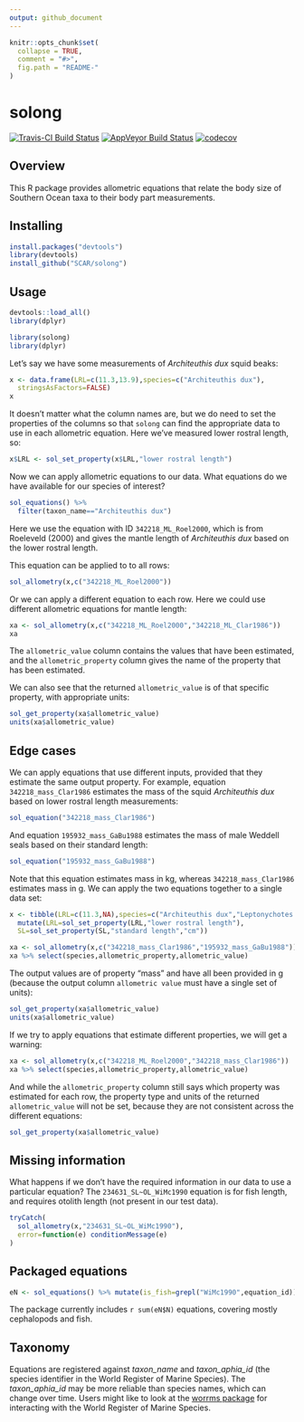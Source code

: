 ```yaml
---
output: github_document
---
```


<!-- README.md is generated from README.Rmd. Please edit that file -->

```r
knitr::opts_chunk$set(
  collapse = TRUE,
  comment = "#>",
  fig.path = "README-"
)
```

# solong

[![Travis-CI Build Status](https://travis-ci.org/SCAR/solong.svg?branch=master)](https://travis-ci.org/SCAR/solong)
[![AppVeyor Build Status](https://ci.appveyor.com/api/projects/status/github/SCAR/solong?branch=master&svg=true)](https://ci.appveyor.com/project/SCAR/solong)
[![codecov](https://codecov.io/gh/SCAR/solong/branch/master/graph/badge.svg)](https://codecov.io/gh/SCAR/solong)

Overview
--------

This R package provides allometric equations that relate the body size of Southern Ocean taxa to their body part measurements.


Installing
----------

```r
install.packages("devtools")
library(devtools)
install_github("SCAR/solong")
```

Usage
-----

```r
devtools::load_all()
library(dplyr)
```


```r
library(solong)
library(dplyr)
```


Let's say we have some measurements of *Architeuthis dux* squid beaks:

```r
x <- data.frame(LRL=c(11.3,13.9),species=c("Architeuthis dux"),
  stringsAsFactors=FALSE)
x
```

It doesn't matter what the column names are, but we do need to set the properties of the columns so that `solong` can find the appropriate data to use in each allometric equation. Here we've measured lower rostral length, so:

```r
x$LRL <- sol_set_property(x$LRL,"lower rostral length")
```

Now we can apply allometric equations to our data. What equations do we have available for our species of interest?

```r
sol_equations() %>%
  filter(taxon_name=="Architeuthis dux")
```

Here we use the equation with ID `342218_ML_Roel2000`, which is from Roeleveld (2000) and gives the mantle length of *Architeuthis dux* based on the lower rostral length.

This equation can be applied to to all rows:
```r
sol_allometry(x,c("342218_ML_Roel2000"))
```

Or we can apply a different equation to each row. Here we could use different allometric equations for mantle length:
```r
xa <- sol_allometry(x,c("342218_ML_Roel2000","342218_ML_Clar1986"))
xa
```

The `allometric_value` column contains the values that have been estimated, and the `allometric_property` column gives the name of the property that has been estimated.

We can also see that the returned `allometric_value` is of that specific property, with appropriate units:
```r
sol_get_property(xa$allometric_value)
units(xa$allometric_value)
```

## Edge cases

We can apply equations that use different inputs, provided that they estimate the same output property. For example, equation `342218_mass_Clar1986` estimates the mass of the squid *Architeuthis dux* based on lower rostral length measurements:

```r
sol_equation("342218_mass_Clar1986")
```

And equation `195932_mass_GaBu1988` estimates the mass of male Weddell seals based on their standard length:

```r
sol_equation("195932_mass_GaBu1988")
```
Note that this equation estimates mass in kg, whereas `342218_mass_Clar1986` estimates mass in g. We can apply the two equations together to a single data set:

```r
x <- tibble(LRL=c(11.3,NA),species=c("Architeuthis dux","Leptonychotes weddellii"),SL=c(NA,175)) %>%
  mutate(LRL=sol_set_property(LRL,"lower rostral length"),
  SL=sol_set_property(SL,"standard length","cm"))

xa <- sol_allometry(x,c("342218_mass_Clar1986","195932_mass_GaBu1988"))
xa %>% select(species,allometric_property,allometric_value)
```

The output values are of property "mass" and have all been provided in g (because the output column `allometric value` must have a single set of units):

```r
sol_get_property(xa$allometric_value)
units(xa$allometric_value)
```


If we try to apply equations that estimate different properties, we will get a warning:
```r
xa <- sol_allometry(x,c("342218_ML_Roel2000","342218_mass_Clar1986"))
xa %>% select(species,allometric_property,allometric_value)
```

And while the `allometric_property` column still says which property was estimated for each row, the property type and units of the returned `allometric_value` will not be set, because they are not consistent across the different equations:
```r
sol_get_property(xa$allometric_value)
```

## Missing information

What happens if we don't have the required information in our data to use a particular equation? The `234631_SL~OL_WiMc1990` equation is for fish length, and requires otolith length (not present in our test data).

```r
tryCatch(
  sol_allometry(x,"234631_SL~OL_WiMc1990"),
  error=function(e) conditionMessage(e)
)
```

## Packaged equations

```r
eN <- sol_equations() %>% mutate(is_fish=grepl("WiMc1990",equation_id)) %>% group_by(is_fish,return_property) %>% summarize(N=n())
```
The package currently includes `r sum(eN$N)` equations, covering mostly cephalopods and fish.

## Taxonomy

Equations are registered against *taxon_name* and *taxon_aphia_id* (the species identifier in the World Register of Marine Species). The *taxon_aphia_id* may be more reliable than species names, which can change over time. Users might like to look at the [worrms package](https://cran.r-project.org/package=worrms) for interacting with the World Register of Marine Species.


